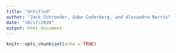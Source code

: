 ```yaml
---
title: "Untitled"
author: "Jack Schroeder, Gabe Cederberg, and Alexandra Norris"
date: "10/17/2020"
output: html_document
---
```


```r
knitr::opts_chunk$set(echo = TRUE)
```

